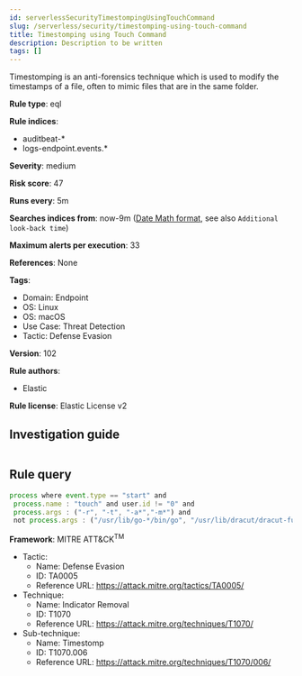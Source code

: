 ```yaml
---
id: serverlessSecurityTimestompingUsingTouchCommand
slug: /serverless/security/timestomping-using-touch-command
title: Timestomping using Touch Command
description: Description to be written
tags: []
---
```


<div id="timestomping-using-touch-command"></div>

Timestomping is an anti-forensics technique which is used to modify the timestamps of a file, often to mimic files that are in the same folder.

**Rule type**: eql

**Rule indices**: 

* auditbeat-*
* logs-endpoint.events.*

**Severity**: medium

**Risk score**: 47

**Runs every**: 5m

**Searches indices from**: now-9m ([Date Math format](((ref))/common-options.html#date-math), see also <DocLink id="serverlessSecurityRulesUiCreate" section="set-the-rules-schedule">`Additional look-back time`</DocLink>)

**Maximum alerts per execution**: 33

**References**: None

**Tags**: 

* Domain: Endpoint
* OS: Linux
* OS: macOS
* Use Case: Threat Detection
* Tactic: Defense Evasion

**Version**: 102

**Rule authors**: 

* Elastic

**Rule license**: Elastic License v2

## Investigation guide

```markdown

```

## Rule query

```js
process where event.type == "start" and
 process.name : "touch" and user.id != "0" and
 process.args : ("-r", "-t", "-a*","-m*") and
 not process.args : ("/usr/lib/go-*/bin/go", "/usr/lib/dracut/dracut-functions.sh", "/tmp/KSInstallAction.*/m/.patch/*")

```

**Framework**: MITRE ATT&CK<sup>TM</sup>

* Tactic:
    * Name: Defense Evasion
    * ID: TA0005
    * Reference URL: https://attack.mitre.org/tactics/TA0005/
* Technique:
    * Name: Indicator Removal
    * ID: T1070
    * Reference URL: https://attack.mitre.org/techniques/T1070/
* Sub-technique:
    * Name: Timestomp
    * ID: T1070.006
    * Reference URL: https://attack.mitre.org/techniques/T1070/006/

